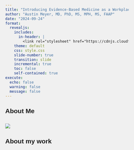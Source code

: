 ```yaml
---
title: "Introducing Evidence-Based Medicine as a Workplace-Based Assessment"
author: "Austin Meyer, MD, PhD, MS, MPH, MS, FAAP"
date: "2024-09-24"
format: 
  revealjs:
    includes:
      in-header: |
        <link rel="stylesheet" href="https://cdnjs.cloudflare.com/ajax/libs/normalize/8.0.1/normalize.min.css"/>
    theme: default
    css: style.css
    slide-number: true
    transition: slide
    incremental: true
    toc: false
    self-contained: true
execute: 
  echo: false
  warning: false
  message: false
---
```


## About Me

![](figs/pics.png){fig-align="center"}
---

## About my work

```{=html}
<!DOCTYPE html>
<html lang="en">
<head>
  <meta charset="UTF-8">
  <title>Sequential Image Fly In from Random Directions</title>
  <meta name="viewport" content="width=device-width, initial-scale=1.0">
  <style>
    /* Reset default margins and paddings */
    * {
      margin: 0;
      padding: 0;
      box-sizing: border-box;
    }

    /* Set body and html to occupy full viewport */
    body, html {
      width: 100%;
      height: 100%;
      overflow: hidden; /* Prevent scrollbars when images move */
      background-color: #f0f0f0; /* Optional: background color */
      position: relative;
      font-family: Arial, sans-serif;
    }

    /* Container to hold images */
    .container {
      position: relative;
      width: 100%;
      height: 100%;
    }

    /* Style for images */
    .fly-image {
      position: absolute;
      width: 300px; /* Adjust size as needed */
      transition: transform 1s ease-in-out, opacity 1s ease-in-out;
      cursor: pointer;
      z-index: 10; /* Ensure images are on top */
      opacity: 0; /* Initially hidden */
      /* Initially position images off-screen; set via JavaScript */
    }

    /* Initial positions for demonstration */
    .fly-image:nth-child(1) {
      top: 10%;
      left: 20%;
    }

    .fly-image:nth-child(2) {
      top: 30%;
      left: 70%;
    }

    .fly-image:nth-child(3) {
      top: 50%;
      left: 20%;
    }

    .fly-image:nth-child(4) {
      top: 10%;
      left: 60%;
    }

    .fly-image:nth-child(5) {
      top: 60%;
      left: 60%;
    }

    .fly-image:nth-child(6) {
      top: 40%;
      left: 10%;
    }

    .fly-image:nth-child(7) {
      top: 60%;
      left: 30%;
    }

    .fly-image:nth-child(8) {
      top: 30%;
      left: 40%;
    }

    /* Class to trigger fly-in */
    .fly-in {
      transform: translate(0, 0);
      opacity: 1;
    }
  </style>
</head>
<body>
  <div class="container">
    <!-- Eight images as per user request -->
    <img src="figs/s1.png" alt="Image 1" class="fly-image">
    <img src="figs/s2.png" alt="Image 2" class="fly-image">
    <img src="figs/s3.png" alt="Image 3" class="fly-image">
    <img src="figs/s4.png" alt="Image 4" class="fly-image">
    <img src="figs/s5.png" alt="Image 5" class="fly-image">
    <img src="figs/s6.png" alt="Image 6" class="fly-image">
    <img src="figs/s7.png" alt="Image 7" class="fly-image">
    <img src="figs/s8.png" alt="Image 8" class="fly-image">
  </div>

  <script>
    document.addEventListener('DOMContentLoaded', () => {
      const images = document.querySelectorAll('.fly-image');
      let currentIndex = 0; // To track which image to move next

      // Define possible directions with their corresponding translate multipliers
      const directions = [
        { x: -10, y: 0 },    // Left
        { x: 10, y: 0 },     // Right
        { x: 0, y: -10 },    // Top
        { x: 0, y: 10 },     // Bottom
        { x: -10, y: -5 }, // Top-Left
        { x: 0, y: 0 },  // Top-Right
        { x: -10, y: 5 },  // Bottom-Left
        { x: 5, y: 10 }    // Bottom-Right
      ];

      
      // Store original positions and assigned directions to allow resetting
      const imageData = [];

      // Function to calculate and set initial off-screen position based on direction
      function setInitialPosition(image, direction) {
        // Apply initial transform to move the image off-screen
        image.style.transform = `translate(${direction.x}px, ${direction.y}px)`;
      }

      // Assign random direction and set initial position for each image
      images.forEach((image, index) => {
        // Assign a random direction to each image
        const randomDirection = directions[Math.floor(Math.random() * directions.length)];
        imageData.push({
          originalLeft: parseFloat(window.getComputedStyle(image).left),
          originalTop: parseFloat(window.getComputedStyle(image).top),
          direction: randomDirection
        });

        // Set initial transform based on random direction to position off-screen
        setInitialPosition(image, randomDirection);
      });

      // Function to fly in a single image
      function flyInImage(index) {
        if (index >= images.length || index < 0) {
          // Out of bounds; do nothing
          return;
        }

        const image = images[index];
        image.classList.add('fly-in'); // Add class to trigger fly-in
        currentIndex = index + 1; // Update currentIndex for next advancement
      }

      // Function to fly out a single image (reverse fly-in)
      function flyOutImage(index) {
        if (index >= images.length || index < 0) {
          // Out of bounds; do nothing
          return;
        }

        const image = images[index];
        image.classList.remove('fly-in'); // Remove class to trigger fly-out
        currentIndex = index; // Update currentIndex for next reverse advancement
      }

      // Event listener for left clicks to advance forward
      document.addEventListener('click', (event) => {
        // Ensure it's a left click (event.button === 0)
        if (event.button === 0) {
          if (currentIndex < images.length) {
            flyInImage(currentIndex);
          }
        }
      });

      // Event listener for right clicks to advance backward
      document.addEventListener('contextmenu', (event) => {
        event.preventDefault(); // Prevent the context menu from appearing

        // Determine the index to fly out
        if (currentIndex > 0) {
          flyOutImage(currentIndex - 1);
        }
      });

      // Remove individual image click events
      // (No need to remove since they are not added anymore)

      // Adjust positions on window resize by resetting images
      window.addEventListener('resize', () => {
        // Optionally, reset all images on resize to ensure they are fully visible
        // Alternatively, implement responsive adjustments as needed
        // For simplicity, we'll reset all images
        images.forEach((image, index) => {
          image.classList.remove('fly-in'); // Remove fly-in class
          setInitialPosition(image, imageData[index].direction); // Move back off-screen
        });
        currentIndex = 0; // Reset index
      });
    });
  </script>
</body>
</html>
```

---

## If you are interested in EBM

![](figs/ebm_book.png){fig-align="center"}

---

# Overview

1. Motivating EBM as a Workplace-Based Assessment
2. Enhancing the Quality of Medical Students' EBM Presentations
3. Evaluation and Feedback for EBM Presentations

---

# Motivating EBM was a WBA

---

## WBAs as a Bridge Between Theory and Practice

- Traditional classroom-based EBM teaching often fails to translate into clinical skills.
- WBAs enable students to **apply EBM** in real-time, working with actual patients.
- Integration of EBM into WBAs provides a **continuous learning process**, improving knowledge retention and clinical decision-making. 

\n\n\n\n\n\n\n\n
- **Reference**: Coomarasamy & Khan (2004): *What is the evidence that postgraduate teaching in
evidence based medicine changes anything?*

---

## Benefits of Clinical Integration of EBM through WBAs

- **Increases clinical relevance**: Students apply PICO questions directly related to patient care.
- **Improves retention**: WBAs reinforce the application of EBM principles in real clinical scenarios, improving retention compared to standalone methods.
- **Enhances behavior**: Clinically integrated WBAs lead to better behavior change, such as literature review habits and evidence application.

\n\n\n\n\n\n\n\n
- **Reference**: Coomarasamy & Khan (2004): *What is the evidence that postgraduate teaching in
evidence based medicine changes anything?*

---

## Utilizing Case-Based Learning to Apply EBM

- Enhances critical thinking and decision-making skills.
- Fosters teamwork and communication among learners.
- Case-based learning significantly improves EBM knowledge and application. 

\n\n\n\n\n\n\n\n
- **Reference**: Young T, Rohwer A, Volmink J, Clarke M. *What are the effects of teaching evidence-based health care (EBHC)? Overview of systematic reviews.*

---

## Essential Components of EBM in WBAs

- **Problem Formulation**: Students develop clinically relevant PICO questions during rounds.
- **Critical Appraisal**: Students assess literature for relevance and validity directly in patient care scenarios.
- **Application**: EBM findings are immediately applied to patient management, bridging theory and practice.

\n\n\n\n\n\n\n\n
- **Reference**: Kasai et al. (2024): *Effect of a workplace-based learning program on clerkship students’ behaviors and attitudes toward evidence-based medicine practice.*

---

## Structured Feedback and Reflection in WBAs

- **Structured Feedback**: Feedback on EBM presentations helps students refine their skills and improve their understanding of clinical applicability.
- **Reflection**: Encouraging students to reflect on their EBM processes reinforces continuous learning and helps integrate evidence into future patient care.

\n\n\n\n\n\n\n\n
- **Reference**: Kasai et al. (2024): *Effect of a workplace-based learning program on clerkship students’ behaviors and attitudes toward evidence-based medicine practice.*

---

## Students’ Perspective on EBM Teaching in WBAs

- **Positive Reception**: A systematic review found that students generally have a positive perception of learning EBM through practical applications.
- **Increased Engagement**: WBAs make EBM more engaging as students actively formulate clinical questions and apply evidence to real patients.
- **Improved Skills**: Evidence shows improved critical thinking and decision-making skills when students are assessed via WBAs that integrate EBM principles.

\n\n\n\n\n\n\n\n
- **Reference**: *Effectiveness of Teaching Evidence-Based Medicine to Undergraduate Medical Students: A BEME Systematic Review* (2024).

---

## Challenges in Implementing EBM as a WBA

- **Time Constraints**: Faculty often struggle to integrate EBM teaching into busy clinical schedules.
- **Varying Student (and faculty) Preparedness**: Differences in prior EBM knowledge can impact the effectiveness.
- **Sustaining Long-Term Behavior Change**: EBM behavior may diminish over time without continuous reinforcement.

---

# Enhancing the Quality of Medical Students' EBM Presentations

--- 

## Importance of Asking Answerable Questions

- **EBM Foundation**: The first step in EBM is formulating clear, answerable clinical questions using the PICO framework (Patient, Intervention, Comparison, Outcome).
- **Types of Questions**: 
  - Background: General knowledge about a condition or intervention.
  - Foreground: Specific knowledge to inform clinical decisions (PICO format).

- Example:
  - P: Patient with hypertension, I: Lifestyle changes, C: Medication, O: Blood pressure reduction.

\n\n\n\n\n\n\n\n
- **Reference**: *How to Practice and Teach EBM*: Asking answerable questions is a crucial skill in EBM (Chapter 1).

---

## Teaching Strategies for Asking Better Questions

- **Role Modeling**: Faculty should demonstrate the process of turning clinical uncertainty into answerable questions during rounds.
- **Interactive Methods**: Group activities where students formulate and refine clinical questions with peer and mentor feedback.

\n\n\n\n\n\n\n\n
- **Reference**: *How to Practice and Teach EBM* (Chapter 1): Role modeling and interactive teaching enhance question formulation skills.

---

## Acquiring the Best Evidence for EBM

- **Key Resources**: Teach students how to efficiently use preappraised sources (e.g., Cochrane, UpToDate) for quick evidence retrieval.
- **Search Strategies**: Focus on systematic and strategic search techniques (e.g., using Boolean operators, medical subject headings (MeSH)) to find relevant studies.
- **Understanding Study Hierarchy**: Would prefer studies with inherently lower risk of bias.

\n\n\n\n\n\n\n\n
- **Reference**: *How to Practice and Teach EBM* (Chapter 2): Effective use of evidence sources is critical to successful EBM presentations.

---

## Appraising Evidence: Levels of Evidence

```r
library(ggplot2)

# Define levels of evidence
levels <- c("Systematic Reviews", 
            "Randomized Controlled Trials", 
            "Cohort Studies", 
            "Case-Control Studies", 
            "Expert Opinion")

# Create a data frame for the pyramid
df <- data.frame(
  Level = factor(levels, levels = rev(levels)),
  Value = 5:1,
  ymin = c(4, 3, 2, 1, 0),
  ymax = c(4.5, 5.5, 6.5, 7.5, 8.5)
)

# Define a custom color palette (from darker to lighter blue)
blue_palette <- rev(c("#4A97D5", "#6FAEE0", "#94C5EA", "#B9DCF5", "#E6F3FF"))

# Create the pyramid plot
ggplot(df, aes(xmin = 0, xmax = Value, ymin = ymin-2, ymax = ymax+2, fill = Level)) +
  geom_rect() +
  coord_flip() +
  scale_fill_manual(values = blue_palette) +  # Use custom color palette
  scale_y_continuous(breaks = 1:5, labels = NULL, expand = c(0, 0)) +
  scale_x_continuous(expand = c(0, 0), limits = c(0, 5), labels = NULL) +
  theme_minimal() +
  theme(
    axis.title = element_blank(),
    axis.text = element_blank(),
    axis.ticks = element_blank(),
    legend.position = "none",
    panel.grid = element_blank(),
    plot.margin = margin(10, 10, 10, 10)
  ) +
  geom_text(
    aes(x = Value - 0.5, y = (ymin + ymax) / 2, label = Level),
    hjust = 0.5, vjust = 0.5, size = 5, color = "black"
  )
```

---

## Teaching the Evidence Search Process

- **Educational Prescriptions**: Assign students clinical questions and guide them through the search process to find answers.
- **Practical Exercises**: Incorporate case-based learning where students are required to locate and appraise evidence for their cases.

\n\n\n\n\n\n\n\n
- **Reference**: *How to Practice and Teach EBM* (Chapter 2): Effective teaching involves guiding students through the evidence search process.

---

## Appraising Evidence for EBM Presentations

- **Critical Appraisal**: Teach students how to evaluate the validity, relevance, and applicability of research.
- **Key Appraisal Criteria**:
  - **Study Design**: experimental vs. observational studies.
  - **Bias Assessment**: How to detect selection bias, performance bias, and publication bias.
  - **Strength of Evidence**: Use established tools like GRADE to assess evidence quality.

\n\n\n\n\n\n\n\n
- **Reference**: *How to Practice and Teach EBM* (Chapter 3): Critical appraisal is essential for applying evidence effectively.

---

## Understanding study type and its analysis

```{=html}
<div id="study-design-flow"></div>
<link href="https://unpkg.com/reactflow@11.11.4/dist/style.css" rel="stylesheet" />
<script src="https://unpkg.com/react@18/umd/react.production.min.js"></script>
<script src="https://unpkg.com/react-dom@18/umd/react-dom.production.min.js"></script>
<script src="https://cdn.jsdelivr.net/npm/reactflow@11.11.4/dist/umd/index.min.js"></script>
<script src="flow-diagram-widget/dist/widget.js"></script>
<script>
  document.addEventListener('DOMContentLoaded', function() {
    if (typeof StudyDesignFlowWidget !== 'undefined' &&
        typeof StudyDesignFlowWidget.initStudyDesignFlowWidget === 'function') {
      StudyDesignFlowWidget.initStudyDesignFlowWidget(document.getElementById('study-design-flow'));
    } else {
      console.error('StudyDesignFlowWidget not found or initialization function not available');
      document.getElementById('study-design-flow').innerHTML = 'Error loading widget';
    }
  });
</script>
```

---

## GRADE to assess risk of bias

![](figs/grade.png){fig-align="center" width="500px"}

[GRADE Assessment Training from Cochrane](https://training.cochrane.org/grade-approach)

---

## Enhancing Students’ Appraisal Skills

- **Group Appraisal Sessions**: Encourage group discussions and collaborative appraisal to improve skills.
- **Use of Checklists**: Introduce students to critical appraisal checklists (e.g., CASP, CONSORT) to structure their evaluations.

\n\n\n\n\n\n\n\n
- **Reference**: *How to Practice and Teach EBM* (Chapter 3): Collaborative appraisal improves students’ understanding and application of evidence.

---

## CASP for critical appraisal

![](figs/casp.png){fig-align="center" width="800px"}

[CASP checklists for critically appraising an article](https://casp-uk.net/casp-tools-checklists)

---

# Evaluation and Feedback for EBM Presentations

---

## Structured Feedback in EBM Presentations
- **Pendleton’s Rules**:
  - **Self-Assessment**: The learner reflects on their performance.
  - **Positive Feedback**: Supervisor provides specific, positive remarks on strengths.
  - **Constructive Feedback**: Areas for improvement are identified.
  - **Action Plan**: The learner outlines steps for improvement.

- **Benefits**:
  - Promotes reflection and continuous learning.
  - Ensures feedback is balanced, constructive, and actionable.

\n\n\n\n\n\n\n\n
- **Reference**: Pendleton, E. J., George, C., Wallis, M., & Kogan, J. (1984). *A model of feedback in clinical medical education*. Medical Education, 18(6), 343–348.

---

## EBM Infographic

![](figs/EBMInfographic_1.png){fig-align="center"}

---

![](figs/EBMInfographic_2.png){fig-align="center"}

### **This is roughly what the form will look like**

---

# The End
